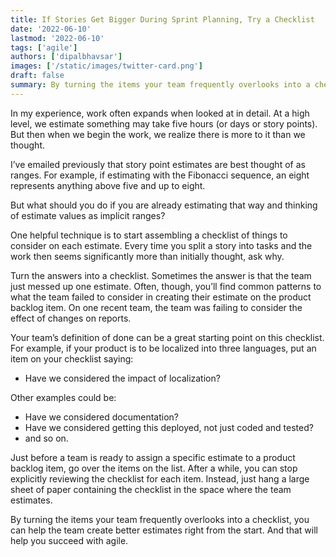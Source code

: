 ```yaml
---
title: If Stories Get Bigger During Sprint Planning, Try a Checklist
date: '2022-06-10'
lastmod: '2022-06-10'
tags: ['agile']
authors: ['dipalbhavsar']
images: ['/static/images/twitter-card.png']
draft: false
summary: By turning the items your team frequently overlooks into a checklist, you can help the team create better estimates right from the start. And that will help you succeed with agile.
---
```


In my experience, work often expands when looked at in detail. At a high level, we estimate something may take five hours (or days or story points). But then when we begin the work, we realize there is more to it than we thought.

I’ve emailed previously that story point estimates are best thought of as ranges. For example, if estimating with the Fibonacci sequence, an eight represents anything above five and up to eight.

But what should you do if you are already estimating that way and thinking of estimate values as implicit ranges?

One helpful technique is to start assembling a checklist of things to consider on each estimate. Every time you split a story into tasks and the work then seems significantly more than initially thought, ask why.

Turn the answers into a checklist. Sometimes the answer is that the team just messed up one estimate. Often, though, you’ll find common patterns to what the team failed to consider in creating their estimate on the product backlog item. On one recent team, the team was failing to consider the effect of changes on reports.

Your team’s definition of done can be a great starting point on this checklist. For example, if your product is to be localized into three languages, put an item on your checklist saying:
-	Have we considered the impact of localization?

Other examples could be:
-	Have we considered documentation?
-	Have we considered getting this deployed, not just coded and tested?
-   and so on.

Just before a team is ready to assign a specific estimate to a product backlog item, go over the items on the list. After a while, you can stop explicitly reviewing the checklist for each item. Instead, just hang a large sheet of paper containing the checklist in the space where the team estimates.

By turning the items your team frequently overlooks into a checklist, you can help the team create better estimates right from the start. And that will help you succeed with agile.
